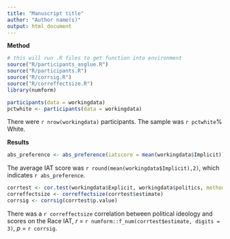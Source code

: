 ```yaml
---
title: "Manuscript title"
author: "Author name(s)"
output: html_document
---
```


**Method**

```r

# this will run .R files to get function into environment
source("R/participants_asglue.R")
source("R/participants.R")
source("R/corrsig.R")
source("R/correffectsize.R")
library(numform)

```

```r
participants(data = workingdata)
pctwhite <- participants(data = workingdata)
```

There were `r nrow(workingdata)` participants. 
The sample was `r pctwhite`% White.

**Results**

```r
abs_preference <- abs_preference(iatscore = mean(workingdata$Implicit))
```

The average IAT score was `r round(mean(workingdata$Implicit),2)`, which indicates `r abs_preference`.

```r
corrtest <- cor.test(workingdata$Explicit, workingdata$politics, method = "pearson", use = "complete.obs")
correffectsize <- correffectsize(corrtest$estimate)
corrsig <- corrsig(corrtest$p.value)
```

There was a  `r correffectsize` correlation between political ideology and scores on the Race IAT, *r* = `r numform::f_num(corrtest$estimate, digits = 3)`, *p* = `r corrsig`.

